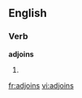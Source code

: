 ==English==

===Verb===
'''adjoins'''

# {{third person singular of|[[adjoin]]}}

[[fr:adjoins]]
[[vi:adjoins]]